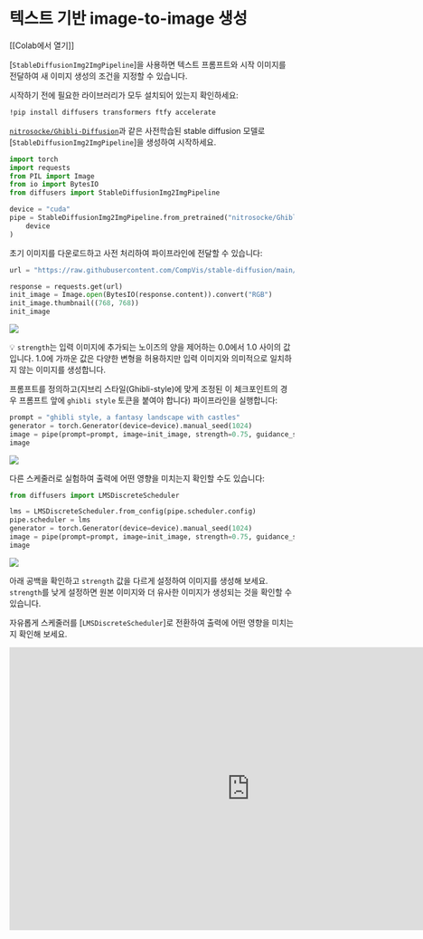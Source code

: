 <!--Copyright 2023 The HuggingFace Team. All rights reserved.

Licensed under the Apache License, Version 2.0 (the "License"); you may not use this file except in compliance with
the License. You may obtain a copy of the License at

http://www.apache.org/licenses/LICENSE-2.0

Unless required by applicable law or agreed to in writing, software distributed under the License is distributed on
an "AS IS" BASIS, WITHOUT WARRANTIES OR CONDITIONS OF ANY KIND, either express or implied. See the License for the
specific language governing permissions and limitations under the License.
-->

# 텍스트 기반 image-to-image 생성

[[Colab에서 열기]]

[`StableDiffusionImg2ImgPipeline`]을 사용하면 텍스트 프롬프트와 시작 이미지를 전달하여 새 이미지 생성의 조건을 지정할 수 있습니다.

시작하기 전에 필요한 라이브러리가 모두 설치되어 있는지 확인하세요:

```bash
!pip install diffusers transformers ftfy accelerate
```

[`nitrosocke/Ghibli-Diffusion`](https://huggingface.co/nitrosocke/Ghibli-Diffusion)과 같은 사전학습된 stable diffusion 모델로 [`StableDiffusionImg2ImgPipeline`]을 생성하여 시작하세요.


```python
import torch
import requests
from PIL import Image
from io import BytesIO
from diffusers import StableDiffusionImg2ImgPipeline

device = "cuda"
pipe = StableDiffusionImg2ImgPipeline.from_pretrained("nitrosocke/Ghibli-Diffusion", torch_dtype=torch.float16).to(
    device
)
```

초기 이미지를 다운로드하고 사전 처리하여 파이프라인에 전달할 수 있습니다:

```python
url = "https://raw.githubusercontent.com/CompVis/stable-diffusion/main/assets/stable-samples/img2img/sketch-mountains-input.jpg"

response = requests.get(url)
init_image = Image.open(BytesIO(response.content)).convert("RGB")
init_image.thumbnail((768, 768))
init_image
```

<div class="flex justify-center">
    <img src="https://huggingface.co/datasets/YiYiXu/test-doc-assets/resolve/main/image_2_image_using_diffusers_cell_8_output_0.jpeg"/>
</div>

<Tip>

💡 `strength`는 입력 이미지에 추가되는 노이즈의 양을 제어하는 0.0에서 1.0 사이의 값입니다. 1.0에 가까운 값은 다양한 변형을 허용하지만 입력 이미지와 의미적으로 일치하지 않는 이미지를 생성합니다.

</Tip>

프롬프트를 정의하고(지브리 스타일(Ghibli-style)에 맞게 조정된 이 체크포인트의 경우 프롬프트 앞에 `ghibli style` 토큰을 붙여야 합니다) 파이프라인을 실행합니다:

```python
prompt = "ghibli style, a fantasy landscape with castles"
generator = torch.Generator(device=device).manual_seed(1024)
image = pipe(prompt=prompt, image=init_image, strength=0.75, guidance_scale=7.5, generator=generator).images[0]
image
```

<div class="flex justify-center">
    <img src="https://huggingface.co/datasets/huggingface/documentation-images/resolve/main/diffusers/ghibli-castles.png"/>
</div>

다른 스케줄러로 실험하여 출력에 어떤 영향을 미치는지 확인할 수도 있습니다:

```python
from diffusers import LMSDiscreteScheduler

lms = LMSDiscreteScheduler.from_config(pipe.scheduler.config)
pipe.scheduler = lms
generator = torch.Generator(device=device).manual_seed(1024)
image = pipe(prompt=prompt, image=init_image, strength=0.75, guidance_scale=7.5, generator=generator).images[0]
image
```

<div class="flex justify-center">
    <img src="https://huggingface.co/datasets/huggingface/documentation-images/resolve/main/diffusers/lms-ghibli.png"/>
</div>

아래 공백을 확인하고 `strength` 값을 다르게 설정하여 이미지를 생성해 보세요. `strength`를 낮게 설정하면 원본 이미지와 더 유사한 이미지가 생성되는 것을 확인할 수 있습니다.

자유롭게 스케줄러를 [`LMSDiscreteScheduler`]로 전환하여 출력에 어떤 영향을 미치는지 확인해 보세요.

<iframe
	src="https://stevhliu-ghibli-img2img.hf.space"
	frameborder="0"
	width="850"
	height="500"
></iframe>